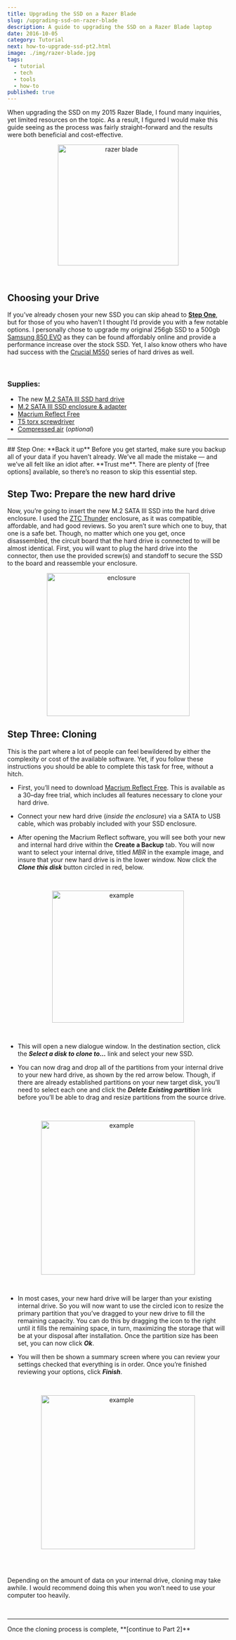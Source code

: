 ```yaml
---
title: Upgrading the SSD on a Razer Blade
slug: /upgrading-ssd-on-razer-blade
description: A guide to upgrading the SSD on a Razer Blade laptop
date: 2016-10-05
category: Tutorial
next: how-to-upgrade-ssd-pt2.html
image: ./img/razer-blade.jpg
tags:
  - tutorial
  - tech
  - tools
  - how-to
published: true
---
```


When upgrading the SSD on my 2015 Razer Blade, I found many inquiries, yet limited resources on the topic. As a result, I figured I would make this guide seeing as the process was fairly straight&ndash;forward and the results were both beneficial and cost-effective.
<br/>

<p align="center">
  <img src="https://user-images.githubusercontent.com/16360374/59972350-53ee0a00-9542-11e9-81ff-ba378099569f.png" height="275" alt="razer blade" title="Razer Blade"/>
</p>
<br/>

## Choosing your Drive
  If you&rsquo;ve already chosen your new SSD you can skip ahead to [**Step One**](#step1), but for those of you who haven&rsquo;t I thought I&rsquo;d provide you with a few notable options.
  I personally chose to upgrade my original 256gb SSD to a 500gb [Samsung 850 EVO] as they can be found affordably online and provide a performance increase over the stock SSD. Yet, I also know others who have had success with the [Crucial M550] series of hard drives as well.

<br/>

### Supplies:
 * The new [M.2 SATA III SSD hard drive]
 * [M.2 SATA III SSD enclosure & adapter]
 * [Macrium Reflect Free]
 * [T5 torx screwdriver]
 * [Compressed air] (*optional*)

<hr/>
## Step One: **Back it up**
<a name="step1"/>
  Before you get started, make sure you backup all of your data if you haven&rsquo;t already. We&rsquo;ve all made the mistake &mdash; and we&rsquo;ve all felt like an idiot after. **Trust me**. There are plenty of [free options] available, so there&rsquo;s no reason to skip this essential step.


## Step Two: **Prepare the new hard drive**

  Now, you&rsquo;re going to insert the new M.2 SATA III SSD into the hard drive enclosure. I used the [ZTC Thunder] enclosure, as it was compatible, affordable, and had good reviews. So you aren&rsquo;t sure which one to buy, that one is a safe bet. Though, no matter which one you get, once disassembled, the circuit board that the hard drive is connected to will be almost identical. First, you will want to plug the hard drive into the connector, then use the provided screw(s) and standoff to secure the SSD to the board and reassemble your enclosure.
  <p align="center">
    <img src="https://user-images.githubusercontent.com/16360374/59972341-1f7a4e00-9542-11e9-8e69-767515a1794b.png" height="325" align="center" alt="enclosure" title="Enclosure"/>
  </p>

## Step Three: **Cloning**
  This is the part where a lot of people can feel bewildered by either the complexity or cost of the available software. Yet, if you follow these instructions you should be able to complete this task for free, without a hitch.
  <br/>

  * First, you&rsquo;ll need to download [Macrium Reflect Free]. This is available as a 30&ndash;day free trial, which includes all features necessary to clone your hard drive.

  * Connect your new hard drive (*inside the enclosure*) via a SATA to USB cable, which was probably included with your SSD enclosure.

  * After opening the Macrium Reflect software, you will see both your new and internal hard drive within the **Create a Backup** tab. You will now want to select your internal drive, titled *MBR* in the example image, and insure that your new hard drive is in the lower window. Now click the ***Clone this disk*** button circled in red, below.
  <br/>
  <p align="center">
    <img src="https://cloud.githubusercontent.com/assets/16360374/20454261/29f2ed38-adf0-11e6-959e-8c12611a4dbb.png" height="300" alt="example" title="example"/>
  </p><br/>

  * This will open a new dialogue window. In the destination section, click the ***Select a disk to clone to...*** link and select your new SSD.

  * You can now drag and drop all of the partitions from your internal drive to your new hard drive, as shown by the red arrow below.
  Though, if there are already established partitions on your new target disk, you&rsquo;ll need to select each one and click the ***Delete Existing partition*** link before you&rsquo;ll be able to drag and resize partitions from the source drive.
  <br/>
  <p align="center">
  	<img src="https://cloud.githubusercontent.com/assets/16360374/20454353/78777002-adf3-11e6-940a-27002b3846d9.png" height="350" alt="example" title="example"/>
  </p><br/>

  * In most cases, your new hard drive will be larger than your existing internal drive. So you will now want to use the circled icon to resize the primary partition that you&rsquo;ve dragged to your new drive to fill the remaining capacity. You can do this by dragging the icon to the right until it fills the remaining space, in turn, maximizing the storage that will be at your disposal after installation. Once the partition size has been set, you can now click ***Ok***.

  * You will then be shown a summary screen where you can  review your settings checked that everything is in order. Once you&rsquo;re finished reviewing your options, click ***Finish***.
  <br/>
  <p align="center">
    <img src="https://cloud.githubusercontent.com/assets/16360374/20454386/9d73af46-adf4-11e6-9d66-5c71dab08c20.png" height="350" alt="example" title="example"/>
  </p><br/>

  <br/>

  <p class="h-note"> Depending on the amount of data on your internal drive, cloning may take awhile. I would recommend doing this when you won&rsquo;t need to use your computer too heavily.</p>

<br/>
<hr/>
Once the cloning process is complete, **[continue to Part 2]**

<br/>

[Samsung 850 EVO]: https://www.amazon.com/Samsung-850-EVO-Internal-MZ-N5E500BW/dp/B00TGIW1XG/ref=sr_1_13?s=pc&ie=UTF8&qid=1479538259&sr=1-13&keywords=m.2+ssd+cable
[Crucial M550]: https://www.amazon.com/Crucial-256GB-Internal-Solid-CT256M550SSD4/dp/B00ITFZTHC/ref=sr_1_fkmr0_2?ie=UTF8&qid=1479540595&sr=8-2-fkmr0&keywords=crucial%2Bm500%2Bm.2%2Bsata&th=1
[M.2 SATA III SSD hard drive]: https://www.amazon.com/Samsung-850-EVO-Internal-MZ-N5E500BW/dp/B00TGIW1XG/ref=sr_1_13?s=pc&ie=UTF8&qid=1479538259&sr=1-13&keywords=m.2+ssd+cable
[M.2 SATA III SSD enclosure & adapter]: https://www.amazon.com/gp/product/B00KQ4LNJC/ref=oh_aui_detailpage_o06_s00?ie=UTF8&psc=1
[Macrium Reflect Free]: http://www.macrium.com/reflectfree.aspx
[T5 torx screwdriver]: https://www.amazon.com/gp/product/B01FAN2MLQ/ref=oh_aui_detailpage_o00_s00?ie=UTF8&psc=1
[Compressed air]: https://www.amazon.com/Compressed-Professional-Blow-Off-Electronics/dp/B015UNJZAC/ref=sr_1_2?ie=UTF8&qid=1479548500&sr=8-2-spons&keywords=compressed+air&psc=1
[free options]: https://www.lifewire.com/free-backup-software-tools-2617964
[ZTC Thunder]: https://www.amazon.com/gp/product/B00KQ4LNJC/ref=oh_aui_detailpage_o06_s00?ie=UTF8&psc=1
[continue to Part 2]: https://tterb-gatsby.netlify.com/blog/how-to-upgrade-ssd-pt2.html
